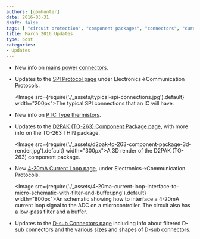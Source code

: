 ```yaml
---
authors: [gbmhunter]
date: 2016-03-31
draft: false
tags: [ "circuit protection", "component packages", "connectors", "current loop", " D-subminiature", "D2PAK", "TO-263", "mains power", "SPI", "thermistor" ] 
title: March 2016 Updates
type: post
categories:
- Updates
---
```


* New info on [mains power connectors](/electronics/components/connectors/#mains-power-connectors).

* Updates to the [SPI Protocol page](/electronics/communication-protocols/spi-communication-protocol/) under Electronics->Communication Protocols.

    <Image src={require('./_assets/typical-spi-connections.jpg').default} width="200px">The typical SPI connections that an IC will have.</Image>
  
* New info on [PTC Type thermistors](/electronics/components/ptc-resettable-fuses/).

* Updates to the [D2PAK (TO-263) Component Package page](/pcb-design/component-packages/d2pak-component-package/), with more info on the TO-263 THIN package.  

    <Image src={require('./_assets/d2pak-to-263-component-package-3d-render.jpg').default} width="300px">A 3D render of the D2PAK (TO-263) component package.</Image>
    
* New [4-20mA Current Loop page](/electronics/communication-protocols/4-20ma-current-loops/), under Electronics->Communication Protocols.  

    <Image src={require('./_assets/4-20ma-current-loop-interface-to-micro-schematic-with-filter-and-buffer.png').default} width="800px">An schematic showing how to interface a 4-20mA current loop signal to the ADC on a microcontroller. The circuit also has a low-pass filter and a buffer.</Image>
    
* Updates to the [D-sub Connectors page](/electronics/components/connectors/d-subminiature-d-sub-connectors/) including info about filtered D-sub connectors and the various sizes and shapes of D-sub connectors.
